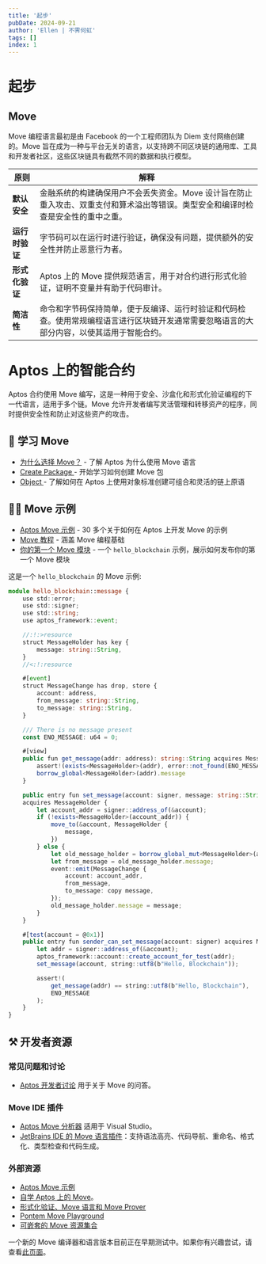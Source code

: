 ```yaml
---
title: '起步'
pubDate: 2024-09-21
author: 'Ellen | 不霁何虹'
tags: []
index: 1
---
```

# 起步

## Move

Move 编程语言最初是由 Facebook 的一个工程师团队为 Diem 支付网络创建的。Move 旨在成为一种与平台无关的语言，以支持跨不同区块链的通用库、工具和开发者社区，这些区块链具有截然不同的数据和执行模型。

| **原则**       | **解释**                                                                                     |
|----------------|----------------------------------------------------------------------------------------------|
| **默认安全**   | 金融系统的构建确保用户不会丢失资金。Move 设计旨在防止重入攻击、双重支付和算术溢出等错误。类型安全和编译时检查是安全性的重中之重。 |
| **运行时验证** | 字节码可以在运行时进行验证，确保没有问题，提供额外的安全性并防止恶意行为者。                       |
| **形式化验证** | Aptos 上的 Move 提供规范语言，用于对合约进行形式化验证，证明不变量并有助于代码审计。               |
| **简洁性**     | 命令和字节码保持简单，便于反编译、运行时验证和代码检查。使用常规编程语言进行区块链开发通常需要忽略语言的大部分内容，以使其适用于智能合约。 |

# Aptos 上的智能合约

Aptos 合约使用 Move 编写，这是一种用于安全、沙盒化和形式化验证编程的下一代语言，适用于多个链。Move 允许开发者编写灵活管理和转移资产的程序，同时提供安全性和防止对这些资产的攻击。

## 📖 学习 Move

- [ 为什么选择 Move？](https://aptos.dev/en/build/smart-contracts/why-move) - 了解 Aptos 为什么使用 Move 语言
- [ Create Package ](https://aptos.dev/en/build/smart-contracts/create-package) - 开始学习如何创建 Move 包
- [ Object ](https://aptos.dev/en/build/smart-contracts/objects) - 了解如何在 Aptos 上使用对象标准创建可组合和灵活的链上原语

## 👨‍💻 Move 示例

- [Aptos Move 示例](https://github.com/aptos-labs/aptos-core/tree/main/aptos-move/move-examples) - 30 多个关于如何在 Aptos 上开发 Move 的示例
- [Move 教程](https://github.com/aptos-labs/aptos-core/tree/main/aptos-move/move-examples/move-tutorial) - 涵盖 Move 编程基础
- [你的第一个 Move 模块](https://aptos.dev/en/build/guides/first-move-module) - 一个 `hello_blockchain` 示例，展示如何发布你的第一个 Move 模块


这是一个 `hello_blockchain` 的 Move 示例:

```ts
module hello_blockchain::message {
    use std::error;
    use std::signer;
    use std::string;
    use aptos_framework::event;

    //:!:>resource
    struct MessageHolder has key {
        message: string::String,
    }
    //<:!:resource

    #[event]
    struct MessageChange has drop, store {
        account: address,
        from_message: string::String,
        to_message: string::String,
    }

    /// There is no message present
    const ENO_MESSAGE: u64 = 0;

    #[view]
    public fun get_message(addr: address): string::String acquires MessageHolder {
        assert!(exists<MessageHolder>(addr), error::not_found(ENO_MESSAGE));
        borrow_global<MessageHolder>(addr).message
    }

    public entry fun set_message(account: signer, message: string::String)
    acquires MessageHolder {
        let account_addr = signer::address_of(&account);
        if (!exists<MessageHolder>(account_addr)) {
            move_to(&account, MessageHolder {
                message,
            })
        } else {
            let old_message_holder = borrow_global_mut<MessageHolder>(account_addr);
            let from_message = old_message_holder.message;
            event::emit(MessageChange {
                account: account_addr,
                from_message,
                to_message: copy message,
            });
            old_message_holder.message = message;
        }
    }

    #[test(account = @0x1)]
    public entry fun sender_can_set_message(account: signer) acquires MessageHolder {
        let addr = signer::address_of(&account);
        aptos_framework::account::create_account_for_test(addr);
        set_message(account, string::utf8(b"Hello, Blockchain"));

        assert!(
            get_message(addr) == string::utf8(b"Hello, Blockchain"),
            ENO_MESSAGE
        );
    }
}
```

## ⚒️ 开发者资源

### 常见问题和讨论

- [Aptos 开发者讨论](https://github.com/aptos-labs/aptos-developer-discussions/discussions) 用于关于 Move 的问答。

### Move IDE 插件

- [Aptos Move 分析器](https://marketplace.visualstudio.com/items?itemName=MoveBit.aptos-move-analyzer) 适用于 Visual Studio。
- [JetBrains IDE 的 Move 语言插件](https://plugins.jetbrains.com/plugin/14721-move-language)：支持语法高亮、代码导航、重命名、格式化、类型检查和代码生成。

### 外部资源

- [Aptos Move 示例](https://move-developers-dao.gitbook.io/aptos-move-by-example)
- [自学 Aptos 上的 Move](https://github.com/econia-labs/teach-yourself-move)。
- [形式化验证、Move 语言和 Move Prover](https://www.certik.com/resources/blog/2wSOZ3mC55AB6CYol6Q2rP-formal-verification-the-move-language-and-the-move-prover)
- [Pontem Move Playground](https://playground.pontem.network/)
- [可嵌套的 Move 资源集合](https://github.com/taoheorg/taohe)

一个新的 Move 编译器和语言版本目前正在早期测试中。如果你有兴趣尝试，请查看[此页面](https://aptos.dev/en/build/smart-contracts/compiler_v2.mdx)。